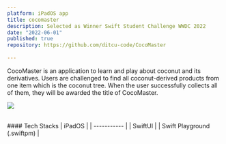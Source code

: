 ```yaml
---
platform: iPadOS app
title: cocomaster
description: Selected as Winner Swift Student Challenge WWDC 2022 
date: "2022-06-01"
published: true
repository: https://github.com/ditcu-code/CocoMaster
  
---
```


CocoMaster is an application to learn and play about coconut and its derivatives. Users are challenged to find all coconut-derived products from one item which is the coconut tree. When the user successfully collects all of them, they will be awarded the title of CocoMaster.

![](/images/cocomaster.png)

<br />
#### Tech Stacks
| iPadOS     | 
| ----------- |
| SwiftUI      | 
| Swift Playground (.swiftpm)      | 